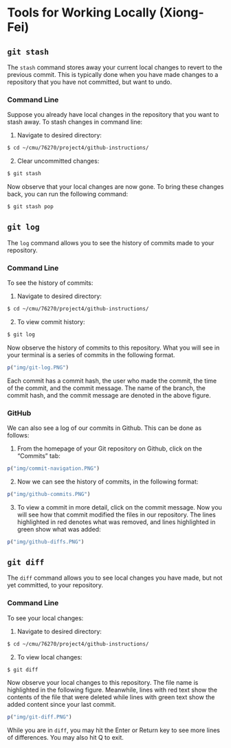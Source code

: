 # Tools for Working Locally (Xiong-Fei) {#tools-local}

## `git stash`

The `stash` command stores away your current local changes to revert to the previous commit. This is typically done when you have made changes to a repository that you have not committed, but want to undo.

### Command Line

Suppose you already have local changes in the repository that you want to stash away. To stash changes in command line:

1. Navigate to desired directory:

```bash
$ cd ~/cmu/76270/project4/github-instructions/
```

2. Clear uncommitted changes:

```bash
$ git stash
```

Now observe that your local changes are now gone. To bring these changes back, you can run the following command:

```bash
$ git stash pop
```


## `git log`

The `log` command allows you to see the history of commits made to your repository.

### Command Line

To see the history of commits:

1. Navigate to desired directory:

```bash
$ cd ~/cmu/76270/project4/github-instructions/
```

2. To view commit history:

```bash
$ git log
```

Now observe the history of commits to this repository. What you will see in your terminal is a series of commits in the following format.

```r
p("img/git-log.PNG")
```

Each commit has a commit hash, the user who made the commit, the time of the commit, and the commit message. The name of the branch, the commit hash, and the commit message are denoted in the above figure.


### GitHub

We can also see a log of our commits in Github. This can be done as follows:

1. From the homepage of your Git repository on Github, click on the "Commits" tab:

```r
p("img/commit-navigation.PNG")
```

2. Now we can see the history of commits, in the following format:

```r
p("img/github-commits.PNG")
```

3. To view a commit in more detail, click on the commit message. Now you will see how that commit modified the files in our repository. The lines highlighted in red denotes what was removed, and lines highlighted in green show what was added:

```r
p("img/github-diffs.PNG")
```

## `git diff`

The `diff` command allows you to see local changes you have made, but not yet committed, to your repository.

### Command Line

To see your local changes:

1. Navigate to desired directory:

```bash
$ cd ~/cmu/76270/project4/github-instructions/
```

2. To view local changes:

```bash
$ git diff
```

Now observe your local changes to this repository. The file name is highlighted in the following figure. Meanwhile, lines with red text show the contents of the file that were deleted while lines with green text show the added content since your last commit.

```r
p("img/git-diff.PNG")
```

While you are in `diff`, you may hit the Enter or Return key to see more lines of differences. You may also hit Q to exit.

